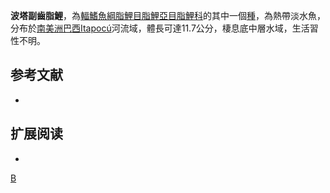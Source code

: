 {{Speciesbox 
| taxon = Deuterodon rosae
| status = NE
| status_system = IUCN3.1
| authority =  [[Steindachner|Steindachner]], 1908
| synonyms = *''Joinvillea rosae''<br /><small>Steindachner, 1908</small>
}}
'''波塔副齒脂鯉'''，為[[輻鰭魚綱|輻鰭魚綱]][[脂鯉目|脂鯉目]][[脂鯉亞目|脂鯉亞目]][[脂鯉科|脂鯉科]]的其中一個[[種|種]]，為熱帶淡水魚，分布於[[南美洲|南美洲]][[巴西|巴西]]Itapocú河流域，體長可達11.7公分，棲息底中層水域，生活習性不明。

==参考文献==
{{refbegin}}
*{{FishBase_species|genus=Deuterodon|species=rosae|year=2013|month=11}}
{{refend}}

== 扩展阅读 ==
{{refbegin}}
*{{wikispecies-inline|Deuterodon rosae|波塔副齒脂鯉}}
{{refend}}
{{Taxonbar|from=Q6416862}}

[[Category:副齒脂鯉屬|B]]


{{魚類小作品}}